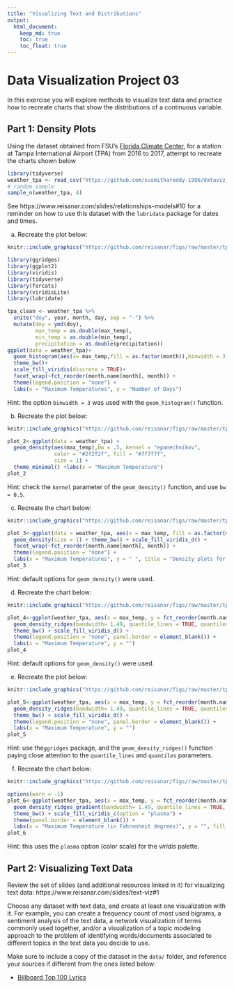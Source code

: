 ```yaml
---
title: "Visualizing Text and Distributions"
output: 
  html_document:
    keep_md: true
    toc: true
    toc_float: true
---
```


# Data Visualization Project 03


In this exercise you will explore methods to visualize text data and practice how to recreate charts that show the distributions of a continuous variable. 


## Part 1: Density Plots

Using the dataset obtained from FSU's [Florida Climate Center](https://climatecenter.fsu.edu/climate-data-access-tools/downloadable-data), for a station at Tampa International Airport (TPA) from 2016 to 2017, attempt to recreate the charts shown below

```r
library(tidyverse)
weather_tpa <- read_csv("https://github.com/susmithareddy-1996/dataviz_final_project/blob/main/data/tpa_weather_16_17.csv")
# random sample 
sample_n(weather_tpa, 4)
```

See https://www.reisanar.com/slides/relationships-models#10 for a reminder on how to use this dataset with the `lubridate` package for dates and times.


(a) Recreate the plot below:

```r
knitr::include_graphics("https://github.com/reisanar/figs/raw/master/tpa_max_temps_facet.png")
```

```r
library(ggridges)
library(ggplot2)
library(viridis)
library(tidyverse)
library(forcats)
library(viridisLite)
library(lubridate)

tpa_clean <- weather_tpa %>%
  unite("doy", year, month, day, sep = "-") %>%
  mutate(doy = ymd(doy), 
         max_temp = as.double(max_temp), 
         min_temp = as.double(min_temp), 
         precipitation = as.double(precipitation))
ggplot(data = weather_tpa)+
  geom_histogram(aes(x= max_temp,fill = as.factor(month)),binwidth = 3, color = "white")+
  theme_bw()+
  scale_fill_viridis(discrete = TRUE)+
  facet_wrap(~fct_reorder(month.name[month], month)) +
  theme(legend.position = "none") +
  labs(x = "Maximum Temperatures", y = "Number of Days")
```

Hint: the option `binwidth = 3` was used with the `geom_histogram()` function.

(b) Recreate the plot below:

```r
knitr::include_graphics("https://github.com/reisanar/figs/raw/master/tpa_max_temps_density.png")
```


```r
plot_2<-ggplot(data = weather_tpa) +
  geom_density(aes(max_temp),bw = .5, kernel = "epanechnikov",
               color = "#2f2f2f", fill = "#7f7f7f",
               size = 1) +
  theme_minimal() +labs(x = "Maximum Temperature")
plot_2
```

Hint: check the `kernel` parameter of the `geom_density()` function, and use `bw = 0.5`.

(c) Recreate the chart below:

```r
knitr::include_graphics("https://github.com/reisanar/figs/raw/master/tpa_max_temps_density_facet.png")
```


```r
plot_3<-ggplot(data = weather_tpa, aes(x = max_temp, fill = as.factor(month), alpha = 0.2)) +
  geom_density(size = 1) + theme_bw() + scale_fill_viridis_d() +
  facet_wrap(~fct_reorder(month.name[month], month)) +
  theme(legend.position = "none") +
  labs(x = "Maximum Temperatures", y = " ", title = "Density plots for each month in 2016")
plot_3
```

Hint: default options for `geom_density()` were used. 

(d) Recreate the chart below:

```r
knitr::include_graphics("https://github.com/reisanar/figs/raw/master/tpa_max_temps_ridges.png")
```

```r
plot_4<-ggplot(weather_tpa, aes(x = max_temp, y = fct_reorder(month.name[month], month), fill = as.factor(month))) +
  geom_density_ridges(bandwidth= 1.49, quantile_lines = TRUE, quantiles = 2, size = 1) +
  theme_bw() + scale_fill_viridis_d() +
  theme(legend.position = "none", panel.border = element_blank()) +
  labs(x = "Maximum Temperature", y = "")
plot_4
```

Hint: default options for `geom_density()` were used. 

(e) Recreate the plot below:

```r
knitr::include_graphics("https://github.com/reisanar/figs/raw/master/tpa_max_temps_ridges.png")
```

```r
plot_5<-ggplot(weather_tpa, aes(x = max_temp, y = fct_reorder(month.name[month], month), fill = as.factor(month))) +
  geom_density_ridges(bandwidth= 1.49, quantile_lines = TRUE, quantiles = 2, size = 1) +
  theme_bw() + scale_fill_viridis_d() +
  theme(legend.position = "none", panel.border = element_blank()) +
  labs(x = "Maximum Temperature", y = "")
plot_5
```
Hint: use the`ggridges` package, and the `geom_density_ridges()` function paying close attention to the `quantile_lines` and `quantiles` parameters.

(f) Recreate the chart below:

```r
knitr::include_graphics("https://github.com/reisanar/figs/raw/master/tpa_max_temps_ridges_plasma.png")
```

```r
options(warn = -1)
plot_6<-ggplot(weather_tpa, aes(x = max_temp, y = fct_reorder(month.name[month], month), fill = stat(x))) +
  geom_density_ridges_gradient(bandwidth= 1.49, quantile_lines = TRUE, quantiles = 2, size = 1) +
  theme_bw() + scale_fill_viridis_c(option = "plasma") +
  theme(panel.border = element_blank()) +
  labs(x = "Maximum Temperature (in Fahrenheit degrees)", y = "", fill = "")
plot_6
```


Hint: this uses the `plasma` option (color scale) for the _viridis_ palette.




## Part 2: Visualizing Text Data

Review the set of slides (and additional resources linked in it) for visualizing text data: https://www.reisanar.com/slides/text-viz#1

Choose any dataset with text data, and create at least one visualization with it. For example, you can create a frequency count of most used bigrams, a sentiment analysis of the text data, a network visualization of terms commonly used together, and/or a visualization of a topic modeling approach to the problem of identifying words/documents associated to different topics in the text data you decide to use. 

Make sure to include a copy of the dataset in the `data/` folder, and reference your sources if different from the ones listed below:

- [Billboard Top 100 Lyrics](https://github.com/reisanar/datasets/blob/master/BB_top100_2015.csv)


